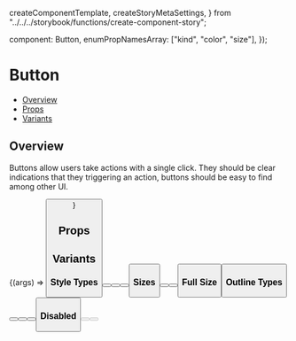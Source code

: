 
  createComponentTemplate,
  createStoryMetaSettings,
} from "../../../storybook/functions/create-component-story";


  component: Button,
  enumPropNamesArray: ["kind", "color", "size"],
});

<Meta
  title="Components/Button"
  component={Button}
  argTypes={metaSettings.argTypes}
  decorators={metaSettings.decorators}
/>

# Button

- [Overview](#overview)
- [Props](#props)
- [Variants](#variants)

## Overview

Buttons allow users take actions with a single click.
They should be clear indications that they triggering an action, buttons should be easy to find among other UI.

<Canvas>
  <Story
    name="Overview"
    args={{
      ...Button.defaultProps,
      label: "Nosso Botão",
      id: "overview-button",
    }}
  >
    {(args) => <Button {...args} />}
  </Story>
</Canvas>

## Props

<ArgsTable of={Button} />

## Variants

### Style Types

<Canvas>
  <Story name="Style Types">
    <Button id="primary-button" kind={Button.kinds.PRIMARY} label="Primary" />
    <Button
      id="secondary-button"
      kind={Button.kinds.SECONDARY}
      label="Secondary"
    />
    <Button id="success-button" kind={Button.kinds.SUCCESS} label="Success" />
    <Button id="danger-button" kind={Button.kinds.DANGER} label="Danger" />
  </Story>
</Canvas>

### Sizes

<Canvas>
  <Story name="Sizes">
    <Button id="large-button" size={Button.sizes.LARGE} label="Large" />
    <Button id="medium-button" size={Button.sizes.MEDIUM} label="Medium" />
    <Button id="small-button" size={Button.sizes.SMALL} label="Small" />
  </Story>
</Canvas>

### Full Size

<Canvas>
  <Story name="Full size">
    <Button id="fullSize-button" label="Full size" fullSize />
  </Story>
</Canvas>

### Outline Types

<Canvas>
  <Story name="Outline Types">
    <Button
      id="outiline-primary-button"
      kind={Button.kinds.PRIMARY}
      label="Primary"
      outline
    />
    <Button
      id="outiline-secondary-button"
      kind={Button.kinds.SECONDARY}
      label="Secondary"
      outline
    />
    <Button
      id="outiline-success-button"
      kind={Button.kinds.SUCCESS}
      label="Success"
      outline
    />
    <Button
      id="outiline-danger-button"
      kind={Button.kinds.DANGER}
      label="Danger"
      outline
    />
  </Story>
</Canvas>

### Disabled

<Canvas>
  <Story name="Disabled">
    <Button
      id="disabled-button"
      kind={Button.kinds.PRIMARY}
      label="Primary"
      disabled
    />
    <Button
      id="disabled-button-secondary"
      kind={Button.kinds.SECONDARY}
      label="Secondary"
      outline
      disabled
    />
  </Story>
</Canvas>
